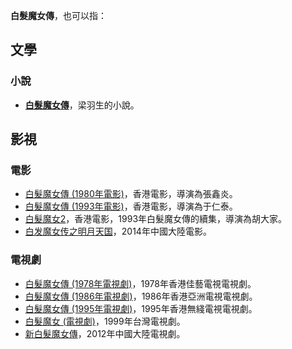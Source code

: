 '''白髮魔女傳'''，也可以指：

==文學==
===小說===
*'''[[白髮魔女傳|白髮魔女傳]]'''，梁羽生的小說。

==影視==
===電影===
*[[白髮魔女傳_(1980年電影)|白髮魔女傳 (1980年電影)]]，香港電影，導演為張鑫炎。
*[[白髮魔女傳_(1993年電影)|白髮魔女傳 (1993年電影)]]，香港電影，導演為于仁泰。
*[[白髮魔女2|白髮魔女2]]，香港電影，1993年白髮魔女傳的續集，導演為胡大家。
*[[白发魔女传之明月天国|白发魔女传之明月天国]]，2014年中國大陸電影。

===電視劇===
*[[白髮魔女傳_(1978年電視劇)|白髮魔女傳 (1978年電視劇)]]，1978年香港佳藝電視電視劇。
*[[白髮魔女傳_(1986年電視劇)|白髮魔女傳 (1986年電視劇)]]，1986年香港亞洲電視電視劇。
*[[白髮魔女傳_(1995年電視劇)|白髮魔女傳 (1995年電視劇)]]，1995年香港無綫電視電視劇。
*[[白髮魔女_(電視劇)|白髮魔女 (電視劇)]]，1999年台灣電視劇。
*[[新白髮魔女傳|新白髮魔女傳]]，2012年中國大陸電視劇。

{{disambig|cat=五字作品消歧義}}